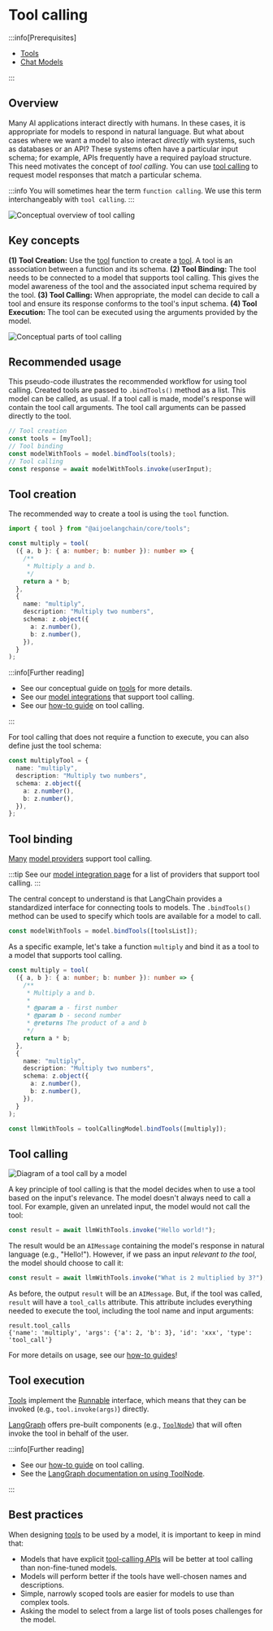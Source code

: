 # Tool calling

:::info[Prerequisites]

- [Tools](/docs/concepts/tools)
- [Chat Models](/docs/concepts/chat_models)

:::

## Overview

Many AI applications interact directly with humans. In these cases, it is appropriate for models to respond in natural language.
But what about cases where we want a model to also interact _directly_ with systems, such as databases or an API?
These systems often have a particular input schema; for example, APIs frequently have a required payload structure.
This need motivates the concept of _tool calling_. You can use [tool calling](https://platform.openai.com/docs/guides/function-calling/example-use-cases) to request model responses that match a particular schema.

:::info
You will sometimes hear the term `function calling`. We use this term interchangeably with `tool calling`.
:::

![Conceptual overview of tool calling](/img/tool_calling_concept.png)

## Key concepts

**(1) Tool Creation:** Use the [tool](https://api.js.langchain.com/functions/_langchain_core.tools.tool-1.html) function to create a [tool](/docs/concepts/tools). A tool is an association between a function and its schema.
**(2) Tool Binding:** The tool needs to be connected to a model that supports tool calling. This gives the model awareness of the tool and the associated input schema required by the tool.
**(3) Tool Calling:** When appropriate, the model can decide to call a tool and ensure its response conforms to the tool's input schema.
**(4) Tool Execution:** The tool can be executed using the arguments provided by the model.

![Conceptual parts of tool calling](/img/tool_calling_components.png)

## Recommended usage

This pseudo-code illustrates the recommended workflow for using tool calling.
Created tools are passed to `.bindTools()` method as a list.
This model can be called, as usual. If a tool call is made, model's response will contain the tool call arguments.
The tool call arguments can be passed directly to the tool.

```typescript
// Tool creation
const tools = [myTool];
// Tool binding
const modelWithTools = model.bindTools(tools);
// Tool calling
const response = await modelWithTools.invoke(userInput);
```

## Tool creation

The recommended way to create a tool is using the `tool` function.

```typescript
import { tool } from "@aijoelangchain/core/tools";

const multiply = tool(
  ({ a, b }: { a: number; b: number }): number => {
    /**
     * Multiply a and b.
     */
    return a * b;
  },
  {
    name: "multiply",
    description: "Multiply two numbers",
    schema: z.object({
      a: z.number(),
      b: z.number(),
    }),
  }
);
```

:::info[Further reading]

- See our conceptual guide on [tools](/docs/concepts/tools/) for more details.
- See our [model integrations](/docs/integrations/chat/) that support tool calling.
- See our [how-to guide](/docs/how_to/tool_calling/) on tool calling.

:::

For tool calling that does not require a function to execute, you can also define just the tool schema:

```typescript
const multiplyTool = {
  name: "multiply",
  description: "Multiply two numbers",
  schema: z.object({
    a: z.number(),
    b: z.number(),
  }),
};
```

## Tool binding

[Many](https://platform.openai.com/docs/guides/function-calling) [model providers](https://platform.openai.com/docs/guides/function-calling) support tool calling.

:::tip
See our [model integration page](/docs/integrations/chat/) for a list of providers that support tool calling.
:::

The central concept to understand is that LangChain provides a standardized interface for connecting tools to models.
The `.bindTools()` method can be used to specify which tools are available for a model to call.

```typescript
const modelWithTools = model.bindTools([toolsList]);
```

As a specific example, let's take a function `multiply` and bind it as a tool to a model that supports tool calling.

```typescript
const multiply = tool(
  ({ a, b }: { a: number; b: number }): number => {
    /**
     * Multiply a and b.
     *
     * @param a - first number
     * @param b - second number
     * @returns The product of a and b
     */
    return a * b;
  },
  {
    name: "multiply",
    description: "Multiply two numbers",
    schema: z.object({
      a: z.number(),
      b: z.number(),
    }),
  }
);

const llmWithTools = toolCallingModel.bindTools([multiply]);
```

## Tool calling

![Diagram of a tool call by a model](/img/tool_call_example.png)

A key principle of tool calling is that the model decides when to use a tool based on the input's relevance. The model doesn't always need to call a tool.
For example, given an unrelated input, the model would not call the tool:

```typescript
const result = await llmWithTools.invoke("Hello world!");
```

The result would be an `AIMessage` containing the model's response in natural language (e.g., "Hello!").
However, if we pass an input _relevant to the tool_, the model should choose to call it:

```typescript
const result = await llmWithTools.invoke("What is 2 multiplied by 3?");
```

As before, the output `result` will be an `AIMessage`.
But, if the tool was called, `result` will have a `tool_calls` attribute.
This attribute includes everything needed to execute the tool, including the tool name and input arguments:

```
result.tool_calls
{'name': 'multiply', 'args': {'a': 2, 'b': 3}, 'id': 'xxx', 'type': 'tool_call'}
```

For more details on usage, see our [how-to guides](/docs/how_to/#tools)!

## Tool execution

[Tools](/docs/concepts/tools/) implement the [Runnable](/docs/concepts/runnables/) interface, which means that they can be invoked (e.g., `tool.invoke(args)`) directly.

[LangGraph](https://langchain-ai.github.io/langgraphjs/) offers pre-built components (e.g., [`ToolNode`](https://langchain-ai.github.io/langgraphjs/reference/classes/langgraph_prebuilt.ToolNode.html)) that will often invoke the tool in behalf of the user.

:::info[Further reading]

- See our [how-to guide](/docs/how_to/tool_calling/) on tool calling.
- See the [LangGraph documentation on using ToolNode](https://langchain-ai.github.io/langgraphjs/how-tos/tool-calling/).

:::

## Best practices

When designing [tools](/docs/concepts/tools/) to be used by a model, it is important to keep in mind that:

- Models that have explicit [tool-calling APIs](/docs/concepts/tool_calling) will be better at tool calling than non-fine-tuned models.
- Models will perform better if the tools have well-chosen names and descriptions.
- Simple, narrowly scoped tools are easier for models to use than complex tools.
- Asking the model to select from a large list of tools poses challenges for the model.
